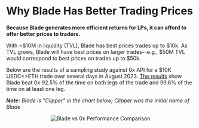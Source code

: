 # Why Blade Has Better Trading Prices

**Because Blade generates more efficient returns for LPs, it can afford to offer better prices to traders.**

With \~$10M in liquidity (TVL), Blade has best prices trades up to $10k. As TVL grows, Blade will have best prices on larger trades--e.g., $50M TVL would correspond to best prices on trades up to $50k.

Below are the results of a sampling study against 0x API for a $10K USDC\<\>ETH trade over several days in August 2023. [The results](https://docs.google.com/presentation/d/1QLYkVzOBrMvy8axKhID_ag0IVEaARIfN/edit#slide=id.p6) show Blade beat 0x 92.5% of the time on both legs of the trade and 99.6% of the time on at least one leg.

_**Note:** Blade is "Clipper" in the chart below; Clipper was the initial name of Blade_

<div align="center">

![Blade vs 0x Performance Comparison](/images/blade/blade-0x-performance-comparison.png)

</div>